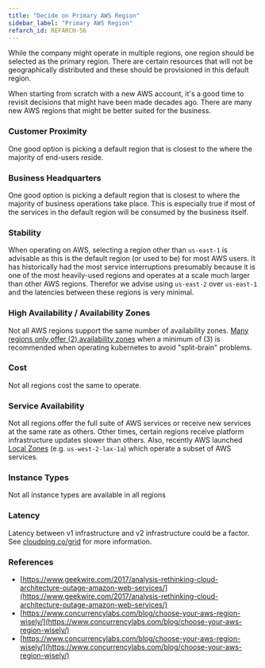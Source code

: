 ```yaml
---
title: "Decide on Primary AWS Region"
sidebar_label: "Primary AWS Region"
refarch_id: REFARCH-56
---
```


While the company might operate in multiple regions, one region should be selected as the primary region. There are
certain resources that will not be geographically distributed and these should be provisioned in this default region.

When starting from scratch with a new AWS account, it's a good time to revisit decisions that might have been made
decades ago. There are many new AWS regions that might be better suited for the business.

### Customer Proximity

One good option is picking a default region that is closest to the where the majority of end-users reside.

### Business Headquarters

One good option is picking a default region that is closest to where the majority of business operations take place.
This is especially true if most of the services in the default region will be consumed by the business itself.

### Stability

When operating on AWS, selecting a region other than `us-east-1` is advisable as this is the default region (or used to
be) for most AWS users. It has historically had the most service interruptions presumably because it is one of the most
heavily-used regions and operates at a scale much larger than other AWS regions. Therefor we advise using `us-east-2`
over `us-east-1` and the latencies between these regions is very minimal.

### High Availability / Availability Zones

Not all AWS regions support the same number of availability zones.
[Many regions only offer (2) availability zones](https://howto.lintel.in/list-of-aws-regions-and-availability-zones/)
when a minimum of (3) is recommended when operating kubernetes to avoid "split-brain" problems.

### Cost

Not all regions cost the same to operate.

### Service Availability

Not all regions offer the full suite of AWS services or receive new services at the same rate as others. Other times,
certain regions receive platform infrastructure updates slower than others. Also, recently AWS launched
[Local Zones](https://aws.amazon.com/about-aws/global-infrastructure/regions_az/#AWS_Local_Zones) (e.g.
`us-west-2-lax-1a`) which operate a subset of AWS services.

### Instance Types

Not all instance types are available in all regions

### Latency

Latency between v1 infrastructure and v2 infrastructure could be a factor. See
[cloudping.co/grid](https://www.cloudping.co/grid) for more information.

### References

- [https://www.geekwire.com/2017/analysis-rethinking-cloud-architecture-outage-amazon-web-services/](https://www.geekwire.com/2017/analysis-rethinking-cloud-architecture-outage-amazon-web-services/)
- [https://www.concurrencylabs.com/blog/choose-your-aws-region-wisely/](https://www.concurrencylabs.com/blog/choose-your-aws-region-wisely/)
- [https://www.concurrencylabs.com/blog/choose-your-aws-region-wisely/](https://www.concurrencylabs.com/blog/choose-your-aws-region-wisely/)
